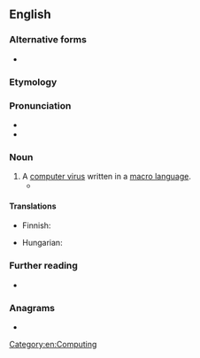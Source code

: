 ==English==

===Alternative forms===
* {{alt|en|macro virus}}

===Etymology===
{{compound|en|macro|virus}}

===Pronunciation===
* {{IPA|en|/ˈmækɹoʊˌvaɪɹəs/}}
* {{audio|en|en-uk-macrovirus.ogg|Audio (UK)}}

===Noun===
{{en-noun}}

# A [[computer virus]] written in a [[macro language]].
#* {{quote-book|en|year=2002|page=243|author=Kathleen Sindell|title=Safety Net: Protecting Your Business on the Internet|publisher=John Wiley & Sons|text=A '''macrovirus''' is a type of virus that is embedded in a document that used the macro programming language. }}

====Translations====
{{trans-top|computer virus}}
* Finnish: {{t+|fi|makrovirus}}
{{trans-mid}}
* Hungarian: {{t|hu|makróvírus}}
{{trans-bottom}}

===Further reading===
* {{pedia|macro virus}}

===Anagrams===
* {{anagrams|en|a=acimorrsuv|carmovirus}}

[[Category:en:Computing]]